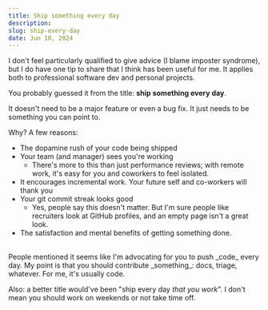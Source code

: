 ```yaml
---
title: Ship something every day
description:
slug: ship-every-day
date: Jun 10, 2024
---
```


I don't feel particularly qualified to give advice (I blame imposter syndrome),
but I do have one tip to share that I think has been useful for me.
It applies both to professional software dev and personal projects.

You probably guessed it from the title: **ship something every day**.

It doesn't need to be a major feature or even a bug fix. It just needs to be something you can point to.

Why? A few reasons:

- The dopamine rush of your code being shipped
- Your team (and manager) sees you're working
  - There's more to this than just performance reviews; with remote work, it's easy for you and coworkers to feel isolated.
- It encourages incremental work. Your future self and co-workers will thank you
- Your git commit streak looks good
  - Yes, people say this doesn't matter. But I'm sure people like recruiters look at GitHub profiles, and an empty page isn't a great look.
- The satisfaction and mental benefits of getting something done. 

<br />
<Note>
  People mentioned it seems like I'm advocating for you to push _code_ every day. My point is that you should contribute _something_: docs, triage, whatever. For me, it's usually code.

  Also: a better title would've been "ship every day _that you work_". I don't mean you should work on weekends or not take time off.
</Note>
